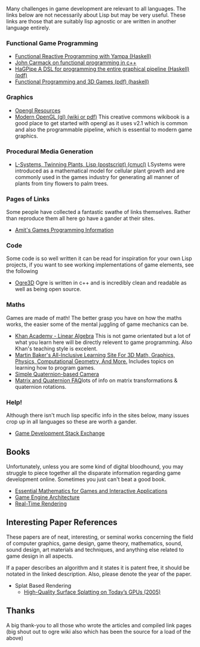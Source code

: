 Many challenges in game development are relevant to all languages. The links below are not necessarily about Lisp but may be very useful.
These links are those that are suitably lisp agnostic or are written in another language entirely.

=== Functional Game Programming ===
* [http://www.haskell.org/haskellwiki/Yampa Functional Reactive Programming with Yampa (Haskell)]
* [http://www.altdevblogaday.com/2012/04/26/functional-programming-in-c/ John Carmack on functional programming in c++]
* [http://www.idt.mdh.se/utbildning/exjobb/files/TR0811.pdf HaGPipe A DSL for programming the entire graphical pipeline (Haskell) (pdf)]
* [http://www.cse.unsw.edu.au/~pls/thesis/munc-thesis.pdf Functional Programming and 3D Games (pdf) (haskell)]

=== Graphics ===
* [[Opengl Resources]]
* [http://en.wikibooks.org/wiki/OpenGL_Programming#Modern_OpenGL Modern OpenGL (gl) (wiki or pdf)] This creative commons wikibook is a good place to get started with opengl as it uses v2.1 which is common and also the programmable pipeline, which is essential to modern game graphics.

=== Procedural Media Generation  ===
* [http://www.ii.uib.no/~knute/lsystems/lsystems.final.ps.gz L-Systems, Twinning Plants, Lisp (postscript) (cmucl)] LSystems were introduced as a mathematical model for cellular plant growth and are commonly used in the games industry for generating all manner of plants from tiny flowers to palm trees.

=== Pages of Links ===
Some people have collected a fantastic swathe of links themselves. Rather than reproduce them all here go have a gander at their sites.
* [http://www-cs-students.stanford.edu/~amitp/gameprog.html Amit's Games Programming Information]

=== Code ===
Some code is so well written it can be read for inspiration for your own Lisp projects, if you want to see working implementations of game elements, see the following
* [http://www.ogre3d.org/ Ogre3D] Ogre is written in c++ and is incredibly clean and readable as well as being open source.

=== Maths ===
Games are made of math! The better grasp you have on how the maths works, the easier some of the mental juggling of game mechanics can be.
* [http://www.khanacademy.org/math/linear-algebra Khan Academy - Linear Algebra] This is not game orientated but a lot of what you learn here will be directly relevent to game programming. Also Khan's teaching style is excelent.
* [http://www.euclideanspace.com/ Martin Baker's All-Inclusive Learning Site For 3D Math, Graphics, Physics, Computational Geometry, And More.] Includes topics on learning how to program games.
* [http://www.gamedev.net/page/resources/_/technical/math-and-physics/a-simple-quaternion-based-camera-r1997A Simple Quaternion-based Camera]
* [http://cxc.cfa.harvard.edu/mta/ASPECT/matrix_quat_faq/ Matrix and Quaternion FAQ]lots of info on matrix transformations & quaternion rotations. 

=== Help! ===
Although there isn't much lisp specific info in the sites below, many issues crop up in all languages so these are worth a gander.
* [http://gamedev.stackexchange.com/ Game Development Stack Exchange]

== Books ==
Unfortunately, unless you are some kind of digital bloodhound, you may struggle to piece together all the disparate information regarding game development online. Sometimes you just can't beat a good book.

* [http://www.amazon.com/Essential-Mathematics-Interactive-Applications-Edition/dp/0123742978 Essential Mathematics for Games and Interactive Applications]
* [http://www.amazon.com/Game-Engine-Architecture-Jason-Gregory/dp/1568814135 Game Engine Architecture]
* [http://www.amazon.com/Real-Time-Rendering-Third-Edition-Akenine-Moller/dp/1568814240 Real-Time Rendering]

== Interesting Paper References ==

These papers are of neat, interesting, or seminal works concerning the field of computer graphics, game design,
game theory, mathematics, sound, sound design, art materials and techniques, and anything else related to 
game design in all aspects. 

If a paper describes an algorithm and it states it is patent free, it should be notated in the linked description.
Also, please denote the year of the paper. 

* Splat Based Rendering
** [http://graphics.ucsd.edu/~matthias/Papers/HighQualitySplattingOnGPUs.pdf High-Quality Surface Splatting on Today’s GPUs (2005)]


== Thanks ==
A big thank-you to all those who wrote the articles and compiled link pages (big shout out to ogre wiki also which has been the source for a load of the above)